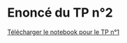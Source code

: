 # Enoncé du TP n°2 

[Télécharger le notebook pour le TP n°1](TP1-PDE/TP%20n%C2%B01%20-%20Deep%20Learning%20For%20PDEs.ipynb)

